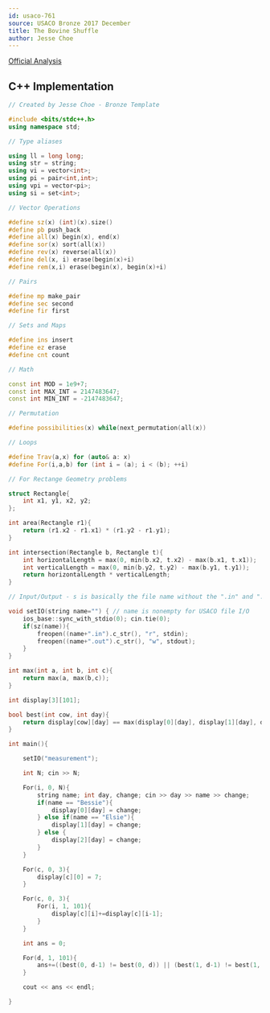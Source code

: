 ```yaml
---
id: usaco-761
source: USACO Bronze 2017 December
title: The Bovine Shuffle
author: Jesse Choe
---
```


[Official Analysis](http://www.usaco.org/current/data/sol_measurement_bronze_dec17.html)

<LanguageSection>
<CPPSection>

## C++ Implementation

```cpp
// Created by Jesse Choe - Bronze Template

#include <bits/stdc++.h>
using namespace std;

// Type aliases

using ll = long long;
using str = string; 
using vi = vector<int>;
using pi = pair<int,int>;
using vpi = vector<pi>;
using si = set<int>;

// Vector Operations

#define sz(x) (int)(x).size()
#define pb push_back
#define all(x) begin(x), end(x)
#define sor(x) sort(all(x))
#define rev(x) reverse(all(x))
#define del(x, i) erase(begin(x)+i)
#define rem(x,i) erase(begin(x), begin(x)+i)

// Pairs

#define mp make_pair
#define sec second
#define fir first

// Sets and Maps

#define ins insert
#define ez erase
#define cnt count

// Math

const int MOD = 1e9+7;
const int MAX_INT = 2147483647;
const int MIN_INT = -2147483647;

// Permutation

#define possibilities(x) while(next_permutation(all(x))

// Loops

#define Trav(a,x) for (auto& a: x)
#define For(i,a,b) for (int i = (a); i < (b); ++i)

// For Rectange Geometry problems

struct Rectangle{
	int x1, y1, x2, y2;
};

int area(Rectangle r1){
	return (r1.x2 - r1.x1) * (r1.y2 - r1.y1);
}

int intersection(Rectangle b, Rectangle t){
	int horizontalLength = max(0, min(b.x2, t.x2) - max(b.x1, t.x1)); 
	int verticalLength = max(0, min(b.y2, t.y2) - max(b.y1, t.y1));
	return horizontalLength * verticalLength; 
}

// Input/Output - s is basically the file name without the ".in" and ".out"

void setIO(string name="") { // name is nonempty for USACO file I/O
    ios_base::sync_with_stdio(0); cin.tie(0); 
    if(sz(name)){
        freopen((name+".in").c_str(), "r", stdin);
        freopen((name+".out").c_str(), "w", stdout);
    }
}

int max(int a, int b, int c){
	return max(a, max(b,c));
}

int display[3][101];

bool best(int cow, int day){
	return display[cow][day] == max(display[0][day], display[1][day], display[2][day]);
}

int main(){

	setIO("measurement"); 

	int N; cin >> N;

	For(i, 0, N){
		string name; int day, change; cin >> day >> name >> change;
		if(name == "Bessie"){
			display[0][day] = change;
		} else if(name == "Elsie"){
			display[1][day] = change;
		} else {
			display[2][day] = change;
		}
	}

	For(c, 0, 3){
		display[c][0] = 7;
	}

	For(c, 0, 3){
		For(i, 1, 101){
			display[c][i]+=display[c][i-1];
		}
	}

	int ans = 0;

	For(d, 1, 101){
		ans+=((best(0, d-1) != best(0, d)) || (best(1, d-1) != best(1, d)) || (best(2, d-1) != best(2, d)));
	}

	cout << ans << endl;

}
```

</CPPSection>
</LanguageSection>
